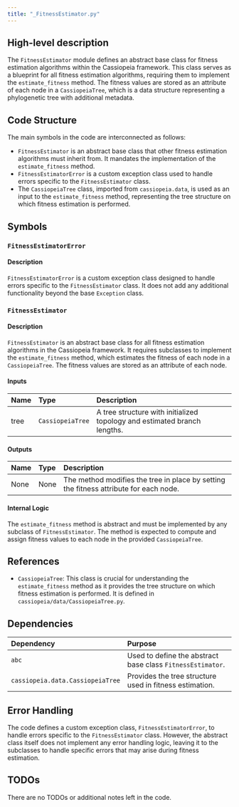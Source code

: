 ```yaml
---
title: "_FitnessEstimator.py"
---
```


## High-level description

The `FitnessEstimator` module defines an abstract base class for fitness estimation algorithms within the Cassiopeia framework. This class serves as a blueprint for all fitness estimation algorithms, requiring them to implement the `estimate_fitness` method. The fitness values are stored as an attribute of each node in a `CassiopeiaTree`, which is a data structure representing a phylogenetic tree with additional metadata.

## Code Structure

The main symbols in the code are interconnected as follows:
- `FitnessEstimator` is an abstract base class that other fitness estimation algorithms must inherit from. It mandates the implementation of the `estimate_fitness` method.
- `FitnessEstimatorError` is a custom exception class used to handle errors specific to the `FitnessEstimator` class.
- The `CassiopeiaTree` class, imported from `cassiopeia.data`, is used as an input to the `estimate_fitness` method, representing the tree structure on which fitness estimation is performed.

## Symbols

### `FitnessEstimatorError`
#### Description
`FitnessEstimatorError` is a custom exception class designed to handle errors specific to the `FitnessEstimator` class. It does not add any additional functionality beyond the base `Exception` class.

### `FitnessEstimator`
#### Description
`FitnessEstimator` is an abstract base class for all fitness estimation algorithms in the Cassiopeia framework. It requires subclasses to implement the `estimate_fitness` method, which estimates the fitness of each node in a `CassiopeiaTree`. The fitness values are stored as an attribute of each node.

#### Inputs
| Name | Type | Description |
|:-----|:-----|:------------|
| tree | `CassiopeiaTree` | A tree structure with initialized topology and estimated branch lengths. |

#### Outputs
| Name | Type | Description |
|:-----|:-----|:------------|
| None | None | The method modifies the tree in place by setting the fitness attribute for each node. |

#### Internal Logic
The `estimate_fitness` method is abstract and must be implemented by any subclass of `FitnessEstimator`. The method is expected to compute and assign fitness values to each node in the provided `CassiopeiaTree`.

## References

- `CassiopeiaTree`: This class is crucial for understanding the `estimate_fitness` method as it provides the tree structure on which fitness estimation is performed. It is defined in `cassiopeia/data/CassiopeiaTree.py`.

## Dependencies

| Dependency | Purpose |
|:-----------|:--------|
| `abc` | Used to define the abstract base class `FitnessEstimator`. |
| `cassiopeia.data.CassiopeiaTree` | Provides the tree structure used in fitness estimation. |

## Error Handling

The code defines a custom exception class, `FitnessEstimatorError`, to handle errors specific to the `FitnessEstimator` class. However, the abstract class itself does not implement any error handling logic, leaving it to the subclasses to handle specific errors that may arise during fitness estimation.

## TODOs

There are no TODOs or additional notes left in the code.